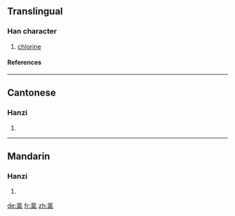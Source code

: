 ==Translingual==
===Han character===
{{Han char|rn=84|rad=气|as=08|sn=12|four=8091<sub>7</sub>|canj=人弓弓一水 (ONNME), 人弓女弓水 (ONVNE)}}
# [[chlorine]]
====References====
{{Han ref|kx=0600.011|dkj=17072|hdz=32013.070|uh=6C2F|ud=27695|bh=B4E2|bd=46306}}

----
==Cantonese==
===Hanzi===
{{yue-hanzi|jyut=|y=luk6}}
# {{defn|Cantonese}}

----
==Mandarin==
===Hanzi===
{{cmn-hanzi|pin=[[lǜ]] (lü4)|wg=lü<sup>4</sup>}}
# {{defn|Mandarin}}




[[de:氯]]
[[fr:氯]]
[[zh:氯]]